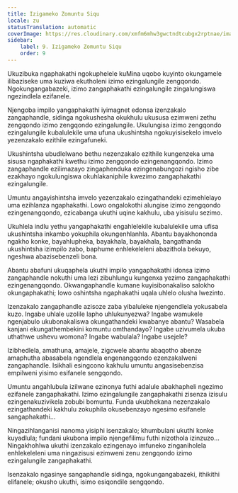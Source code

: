 ```yaml
---
title: Izigameko Zomuntu Siqu
locale: zu
statusTranslation: automatic
coverImage: https://res.cloudinary.com/xmfm6mhw3gwctndtcubgx2rptnae/image/upload/v1740468922/small_cover_tratado_de_psicologia_revolucionaria_a4c0dca4e0.webp
sidebar:
    label: 9. Izigameko Zomuntu Siqu
    order: 9
---
```

Ukuzibuka ngaphakathi ngokuphelele kuMina uqobo kuyinto okungamele ilibaziseke uma kuziwa ekutholeni izimo ezingalungile zengqondo. Ngokungangabazeki, izimo zangaphakathi ezingalungile zingalungiswa ngezindlela ezifanele.

Njengoba impilo yangaphakathi iyimagnet edonsa izenzakalo zangaphandle, sidinga ngokushesha okukhulu ukususa ezimweni zethu zengqondo izimo zengqondo ezingalungile. Ukulungisa izimo zengqondo ezingalungile kubalulekile uma ufuna ukushintsha ngokuyisisekelo imvelo yezenzakalo ezithile ezingafuneki.

Ukushintsha ubudlelwano bethu nezenzakalo ezithile kungenzeka uma sisusa ngaphakathi kwethu izimo zengqondo ezingenangqondo. Izimo zangaphandle ezilimazayo zingaphenduka ezingenabungozi ngisho zibe ezakhayo ngokulungiswa okuhlakaniphile kwezimo zangaphakathi ezingalungile.

Umuntu angayishintsha imvelo yezenzakalo ezingathandeki ezimehlelayo uma ezihlanza ngaphakathi. Lowo ongalokothi alungise izimo zengqondo ezingenangqondo, ezicabanga ukuthi uqine kakhulu, uba yisisulu sezimo.

Ukuhlela indlu yethu yangaphakathi engahlelekile kubalulekile uma ufisa ukushintsha inkambo yokuphila okungenhlanhla. Abantu bayakhononda ngakho konke, bayahlupheka, bayakhala, bayakhala, bangathanda ukushintsha izimpilo zabo, baphume enhlekeleleni abazithola bekuyo, ngeshwa abazisebenzeli bona.

Abantu abafuni ukuqaphela ukuthi impilo yangaphakathi idonsa izimo zangaphandle nokuthi uma lezi zibuhlungu kungenxa yezimo zangaphakathi ezingenangqondo. Okwangaphandle kumane kuyisibonakaliso salokho okungaphakathi; lowo oshintsha ngaphakathi uqala uhlelo olusha lwezinto.

Izenzakalo zangaphandle azisoze zaba yibaluleke njengendlela yokusabela kuzo. Ingabe uhlale uzolile lapho uhlukunyezwa? Ingabe wamukele ngenjabulo ukubonakaliswa okungathandeki kwabanye abantu? Wasabela kanjani ekungathembekini komuntu omthandayo? Ingabe uzivumela ukuba uthathwe ushevu womona? Ingabe wabulala? Ingabe usejele?

Izibhedlela, amathuna, amajele, zigcwele abantu abaqotho abenze amaphutha abasabela ngendlela engenangqondo ezenzakalweni zangaphandle. Isikhali esingcono kakhulu umuntu angasisebenzisa empilweni yisimo esifanele sengqondo.

Umuntu angahlubula izilwane ezinonya futhi adalule abakhapheli ngezimo ezifanele zangaphakathi. Izimo ezingalungile zangaphakathi zisenza izisulu ezingenakuzivikela zobubi bomuntu. Funda ukubhekana nezenzakalo ezingathandeki kakhulu zokuphila okusebenzayo ngesimo esifanele sangaphakathi...

Ningazihlanganisi nanoma yisiphi isenzakalo; khumbulani ukuthi konke kuyadlula; fundani ukubona impilo njengefilimu futhi nizothola izinzuzo... Ningakhohlwa ukuthi izenzakalo ezingenayo imfuneko zinganiholela enhlekeleleni uma ningazisusi ezimweni zenu zengqondo izimo ezingalungile zangaphakathi.

Isenzakalo ngasinye sangaphandle sidinga, ngokungangabazeki, ithikithi elifanele; okusho ukuthi, isimo esiqondile sengqondo.

